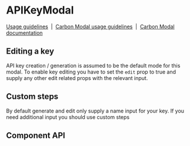 <!-- `position:fixed` cause rendering issues, so do not render the modal -->


# APIKeyModal

[Usage guidelines](https://www.carbondesignsystem.com/community/patterns/generate-an-api-key/)
&nbsp;|&nbsp;
[Carbon Modal usage guidelines](https://www.carbondesignsystem.com/components/modal/usage)
&nbsp;|&nbsp;
[Carbon Modal documentation](https://react.carbondesignsystem.com/?path=/docs/modal--default)

## Editing a key

API key creation / generation is assumed to be the default mode for this modal.
To enable key editing you have to set the `edit` prop to true and supply any
other edit related props with the relevant input.

<Canvas>
  <Story id={getStorybookSlug(pkg, APIKeyModal.displayName, 'edit')} />
</Canvas>

## Custom steps

By default generate and edit only supply a name input for your key. If you need
additional input you should use custom steps

<Canvas>
  <Story
    id={getStorybookSlug(pkg, APIKeyModal.displayName, 'custom-generate')}
  />
</Canvas>

## Component API

<ArgsTable />
